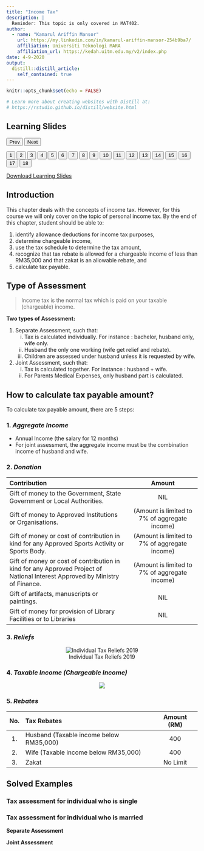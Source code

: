 ```yaml
---
title: "Income Tax"
description: |
  Reminder: This topic is only covered in MAT402.
author: 
  - name: "Kamarul Ariffin Mansor"
    url: https://my.linkedin.com/in/kamarul-ariffin-mansor-254b9ba7/
    affiliation: Universiti Teknologi MARA
    affiliation_url: https://kedah.uitm.edu.my/v2/index.php
date: 4-9-2020
output: 
  distill::distill_article:
    self_contained: true
---
```


```r
knitr::opts_chunk$set(echo = FALSE)

# Learn more about creating websites with Distill at:
# https://rstudio.github.io/distill/website.html

```

>   

<html>
<title>W3.CSS</title>
<meta name="viewport" content="width=device-width, initial-scale=1">
<link rel="stylesheet" href="https://www.w3schools.com/w3css/4/w3.css">
<style>
  .mySlides {display:none}
</style>
<body>
  
<div class="w3-container">
  <h2>Learning Slides</h2>
</div>
<div class="w3-content" style="max-width:800px">
  <img class="mySlides" src="images\income\Slide1.png" style="width:100%">
  <img class="mySlides" src="images\income\Slide2.png" style="width:100%">
  <img class="mySlides" src="images\income\Slide3.png" style="width:100%">
  <img class="mySlides" src="images\income\Slide4.png" style="width:100%">
  <img class="mySlides" src="images\income\Slide5.png" style="width:100%">
  <img class="mySlides" src="images\income\Slide6.png" style="width:100%">
  <img class="mySlides" src="images\income\Slide7.png" style="width:100%">
  <img class="mySlides" src="images\income\Slide8.png" style="width:100%">
  <img class="mySlides" src="images\income\Slide9.png" style="width:100%">
  <img class="mySlides" src="images\income\Slide10.png" style="width:100%">
  <img class="mySlides" src="images\income\Slide11.png" style="width:100%">
  <img class="mySlides" src="images\income\Slide12.png" style="width:100%">
  <img class="mySlides" src="images\income\Slide13.png" style="width:100%">
  <img class="mySlides" src="images\income\Slide14.png" style="width:100%">
  <img class="mySlides" src="images\income\Slide15.png" style="width:100%">
  <img class="mySlides" src="images\income\Slide16.png" style="width:100%">
  <img class="mySlides" src="images\income\Slide17.png" style="width:100%">
  <img class="mySlides" src="images\income\Slide18.png" style="width:100%">
</div>
<div class="w3-center">
  <button class="w3-button w3-light-grey" onclick="plusDivs(-1)">Prev</button>
  <button class="w3-button w3-light-grey" onclick="plusDivs(1)">Next</button>
</div>
<div class="w3-center">
  <button class="w3-button demo" onclick="currentDiv(1)">1</button> 
  <button class="w3-button demo" onclick="currentDiv(2)">2</button> 
  <button class="w3-button demo" onclick="currentDiv(3)">3</button>
  <button class="w3-button demo" onclick="currentDiv(4)">4</button>
  <button class="w3-button demo" onclick="currentDiv(5)">5</button> 
  <button class="w3-button demo" onclick="currentDiv(6)">6</button> 
  <button class="w3-button demo" onclick="currentDiv(7)">7</button>
  <button class="w3-button demo" onclick="currentDiv(8)">8</button>
  <button class="w3-button demo" onclick="currentDiv(9)">9</button> 
  <button class="w3-button demo" onclick="currentDiv(10)">10</button> 
  <button class="w3-button demo" onclick="currentDiv(11)">11</button>
  <button class="w3-button demo" onclick="currentDiv(12)">12</button>
  <button class="w3-button demo" onclick="currentDiv(13)">13</button>
  <button class="w3-button demo" onclick="currentDiv(14)">14</button>
  <button class="w3-button demo" onclick="currentDiv(15)">15</button> 
  <button class="w3-button demo" onclick="currentDiv(16)">16</button> 
  <button class="w3-button demo" onclick="currentDiv(17)">17</button>
  <button class="w3-button demo" onclick="currentDiv(18)">18</button>
</div>
  
<script>
var slideIndex = 1;
showDivs(slideIndex);

function plusDivs(n) {
  showDivs(slideIndex += n);
}

function currentDiv(n) {
  showDivs(slideIndex = n);
}

function showDivs(n) {
  var i;
  var x = document.getElementsByClassName("mySlides");
  var dots = document.getElementsByClassName("demo");
  if (n > x.length) {slideIndex = 1}    
  if (n < 1) {slideIndex = x.length}
  for (i = 0; i < x.length; i++) {
    x[i].style.display = "none";  
  }
  for (i = 0; i < dots.length; i++) {
    dots[i].className = dots[i].className.replace(" w3-red", "");
  }
  x[slideIndex-1].style.display = "block";  
  dots[slideIndex-1].className += " w3-red";
}
</script>
  
</body>
</html>  

<aside>  
[Download Learning Slides](files/slides/income.pdf)
</aside>  


## Introduction  

This chapter deals with the concepts of income tax. However, for this course we will only cover on the topic of personal income tax. By the end of this chapter, student should be able to:  

1. identify allowance deductions for income tax purposes,  
2. determine chargeable income,  
3. use the tax schedule to determine the tax amount,  
4. recognize that tax rebate is allowed for a chargeable income of less than RM35,000 and that zakat is an allowable rebate, and  
5. calculate tax payable.  

## Type of Assessment  

> Income tax is the normal tax which is paid on your taxable (chargeable) income.  

**Two types of Assessment:**  

1. Separate Assessment, such that:  
    i. Tax is calculated individually. For instance : bachelor, husband only, wife only.  
    ii. Husband the only one working (wife get relief and rebate).  
    iii. Children are assessed under husband unless it is requested by wife.  
  
2. Joint Assessment, such that:  
    i. Tax is calculated together. For instance : husband + wife.  
    ii. For Parents Medical Expenses, only husband part is calculated.  
  
## How to calculate tax payable amount?  

To calculate tax payable amount, there are 5 steps:  

### 1. *Aggregate Income*  

  - Annual Income (the salary for 12 months)  
  - For joint assessment, the aggregate income must be the combination income of husband and wife.  
  
### 2. *Donation*  

  | Contribution | Amount |  
  |:-------------|:------:|  
  | Gift of money to the Government, State Government or Local Authorities. | NIL |  
  | Gift of money to Approved Institutions or Organisations. | (Amount is limited to 7% of aggregate income)  |  
  | Gift of money or cost of contribution in kind for any Approved Sports Activity or Sports Body. | (Amount is limited to 7% of aggregate income) |  
  | Gift of money or cost of contribution in kind for any Approved Project of National Interest Approved by Ministry of Finance. | (Amount is limited to 7% of aggregate income) |  
  | Gift of artifacts, manuscripts or paintings. | NIL |  
  | Gift of money for provision of Library Facilities or to Libraries | NIL |  
  
### 3. *Reliefs*  

<center style="max-width:700px">
![Individual Tax Reliefs 2019](files/notes/reliefs_2019.png)  
</center>  

### 4. *Taxable Income (Chargeable Income)*  

<center style="max-width:700px">
![](files/notes/tax_schedule_2018_2019.png)
</center>  


### 5. *Rebates*  

  | No. | Tax Rebates | Amount (RM) |  
  |:---:|:------------|:-----------:|  
  |1.|Husband (Taxable income below RM35,000)|400|  
  |2.|Wife (Taxable income below RM35,000)|400|  
  |3.|Zakat|No Limit|  
  
## Solved Examples  

### Tax assessment for individual who is single  



### Tax assessment for individual who is married  

**Separate Assessment**  



**Joint Assessment**  





  



